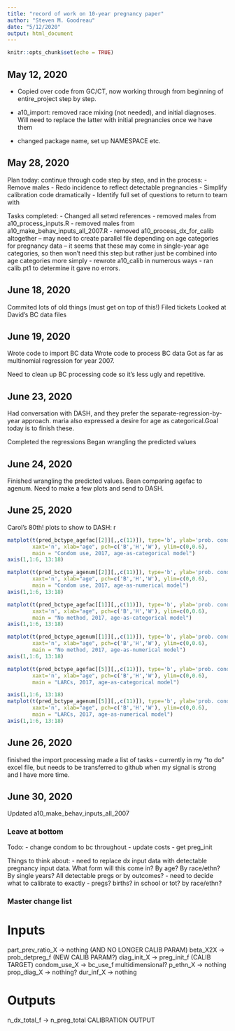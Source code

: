 ```yaml
---
title: "record of work on 10-year pregnancy paper"
author: "Steven M. Goodreau"
date: "5/12/2020"
output: html_document
---
```


```r
knitr::opts_chunk$set(echo = TRUE)
```

## May 12, 2020

- Copied over code from GC/CT, now working through from beginning of entire_project step by step.

- a10_import:  removed race mixing (not needed), and initial diagnoses.  Will need to replace the latter with initial pregnancies once we have them

- changed package name, set up NAMESPACE etc.  

## May 28, 2020

Plan today: continue through code step by step, and in the process:
- Remove males
- Redo incidence to reflect detectable pregnancies
- Simplify calibration code dramatically
- Identify full set of questions to return to team with

Tasks completed:
- Changed all setwd references
- removed males from a10_process_inputs.R
- removed males from a10_make_behav_inputs_all_2007.R
- removed a10_process_dx_for_calib altogether 
-- may need to create parallel file depending on age categories for pregnancy data -- it seems that these may come in single-year age categories, so then won't need this step but rather just be combined into age categories more simply
- rewrote a10_calib in numerous ways
- ran calib.pt1 to determine it gave no errors.

## June 18, 2020

Commited lots of old things (must get on top of this!)
Filed tickets
Looked at David's BC data files

## June 19, 2020

Wrote code to import BC data
Wrote code to process BC data
Got as far as multinomial regression for year 2007.  

Need to clean up BC processing code so it's less ugly and repetitive.

## June 23, 2020

Had conversation with DASH, and they prefer the separate-regression-by-year approach. maria also expressed a desire for age as categorical.Goal today is to finish these.

Completed the regressions
Began wrangling the predicted values

## June 24, 2020

Finished wrangling the predicted values.  Bean comparing agefac to agenum.  Need to make a few plots and send to DASH.

## June 25, 2020

Carol's 80th!
plots to show to DASH:
r
```r

matplot(t(pred_bctype_agefac[[2]][,,c(11)]), type='b', ylab='prob. condom use', 
        xaxt='n', xlab="age", pch=c('B','H','W'), ylim=c(0,0.6), 
        main = "Condom use, 2017, age-as-categorical model")
axis(1,1:6, 13:18)

matplot(t(pred_bctype_agenum[[2]][,,c(11)]), type='b', ylab='prob. condom use', 
        xaxt='n', xlab="age", pch=c('B','H','W'), ylim=c(0,0.6), 
        main = "Condom use, 2017, age-as-numerical model")
axis(1,1:6, 13:18)

matplot(t(pred_bctype_agefac[[1]][,,c(11)]), type='b', ylab='prob. condom use', 
        xaxt='n', xlab="age", pch=c('B','H','W'), ylim=c(0,0.6), 
        main = "No method, 2017, age-as-categorical model")
axis(1,1:6, 13:18)

matplot(t(pred_bctype_agenum[[1]][,,c(11)]), type='b', ylab='prob. condom use', 
        xaxt='n', xlab="age", pch=c('B','H','W'), ylim=c(0,0.6), 
        main = "No method, 2017, age-as-numerical model")
axis(1,1:6, 13:18)

matplot(t(pred_bctype_agefac[[5]][,,c(11)]), type='b', ylab='prob. condom use', 
        xaxt='n', xlab="age", pch=c('B','H','W'), ylim=c(0,0.6), 
        main = "LARCs, 2017, age-as-categorical model")

axis(1,1:6, 13:18)
matplot(t(pred_bctype_agenum[[5]][,,c(11)]), type='b', ylab='prob. condom use', 
        xaxt='n', xlab="age", pch=c('B','H','W'), ylim=c(0,0.6), 
        main = "LARCs, 2017, age-as-numerical model")
axis(1,1:6, 13:18)

```

## June 26, 2020

finished the import processing
made a list of tasks - currently in my "to do" excel file, but needs to be transferred to github when my signal is strong and I have more time.

## June 30, 2020

Updated a10_make_behav_inputs_all_2007



### Leave at bottom

Todo:
- change condom to bc throughout
- update costs
- get preg_init

Things to think about:
- need to replace dx input data with detectable pregnancy input data. What form will this come in? By age? By race/ethn?  By single years? All detectable pregs or by outcomes?
- need to decide what to calibrate to exactly - pregs? births?  in school or tot? by race/ethn?

### Master change list

# Inputs
part_prev_ratio_X    -> nothing             (AND NO LONGER CALIB PARAM)
beta_X2X             -> prob_detpreg_f      (NEW CALIB PARAM?)
diag_init_X          -> preg_init_f         (CALIB TARGET)
condom_use_X         -> bc_use_f            multidimensional?
p_ethn_X             -> nothing
prop_diag_X          -> nothing?
dur_inf_X            -> nothing

# Outputs
n_dx_total_f         -> n_preg_total        CALIBRATION OUTPUT

